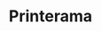 ---
title: Printerama
order: 5
published: true
colorone: "#C02525"
colortwo: "#A5110F"
gallery: [
    'danilo-nobre-printerama.png',
    'danilo-nobre-printerama-mobile.png'
]
---